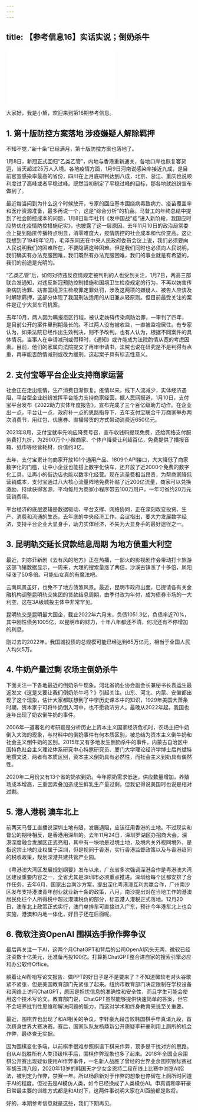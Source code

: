 ```yaml
---
---
---
```

title: 【参考信息16】实话实说；倒奶杀牛
---




<iframe src="//player.bilibili.com/player.html?&bvid=BV1cW4y137m3&page=1&as_wide=1&high_quality=1&danmaku=1" scrolling="no" border="0" frameborder="no" framespacing="0" allowfullscreen></iframe>




大家好，我是小黛，欢迎来到第16期参考信息。

## 1. 第十版防控方案落地 涉疫嫌疑人解除羁押

不知不觉，”新十条“已经满月，第十版防控方案也落地了。

1月8日，新冠正式回归“乙类乙管”，内地与香港重新通关，各地口岸也恢复客货运，当天超过25万人入境。各地疫情方面，1月9日河南说感染率接近九成，是目前官宣感染率最高的省份，四川在上月底研判达到八成，北京、浙江、重庆也说顺利度过了高峰或者平稳过峰。既然当初制定了平稳过峰的目标，那各地就纷纷宣布做到了。

最近每当问到为什么这个时候放开，专家的回应基本围绕病毒致病力、疫苗覆盖率和医疗资源准备，最多再说一个，这是“综合分析”的机会。马督工的年终总结中提到了社会防控成本的问题，1月8日新华社刊《发中国战”疫“进入新阶段，我国应时应势优化疫情防控措施纪实》，也披露了这一层原因。去年11月10日的政治局常委会上提到隐匿传播特点明显，清零难度大，疫情防控的社会成本和代价变高。这让我想到了1949年12月，毛泽东同志在中央人民政府委员会议上说，我们必须要向人民说明我们的困难所在，不要隐瞒这种困难。但是我们同时也必须向人民说明，我们确实有办法克服困难，我们既然有办法克服困难，我们的事业就是有希望的，我们的前途是光明的。

“乙类乙管”后，如何对待违反疫情规定被判刑的人也受到关注，1月7日，两高三部联合发通知，对违反新冠预防控制措施和国境卫生检疫规定的行为，不再以妨害传染病防治罪、妨害国境卫生检疫罪定罪处罚，涉及这两项的嫌疑人、被告人应该及时解除羁押，这部分体现了我国刑法适用的从旧兼从轻原则。但目前最受关注的案件是辽宁大货车司机案。

去年10月，两人因为瞒报疫区行程，被认定妨碍传染病防治罪，一审判了四年，是目前公开的案件里刑期最长的。不过两人没有被收监，一直被监视居住。有专家认为，如果法院已经作出生效判决，则不予改判。也有人认为，根据不同案件的具体情况，当事人在申请减刑或假释时，《通知》或许能成为法院酌情从宽的考虑因素。目前，他们的家属向法院提交了再审申请书，法院也说在研究是不是判得有点重，再审能否酌情减刑或改为缓刑。这起案子具有标志性意义。

## 2. 支付宝等平台企业支持商家运营

社会正在走出疫情，生产消费日渐恢复。疫情以来，线下人流减少，实体经济遇阻，平台型企业纷纷发挥平台能力支持商家经营。据人民网报道，1月10日，支付宝平台发布《2022助力实体年度报告》，宣布完成了三个百亿级助力动作。在企业出一点，平台让一点，政府补一点的思路指导下，去年支付宝联合千万商家举办两次消费节，用红包、优惠券、直播带货的方式带动消费近650亿元。

2021年8月，支付宝就率先响应降费号召，宣布收钱码提现免费，还给网络支付服务费打九折，为2900万个小微商家、个体户降费让利超百亿，免费提供了播报音箱、纸巾等经营耗材，价值约3亿。

去年，支付宝累计向商家开放101个通用产品、1809个API接口，大大降低了商家数字化的门槛，让中小企业也能搭上数字化快车，还开放了近2000个免费的数字化工具，让再小的街边店也能以数字化经营。现在流量费相当昂贵，为帮商家降低营销成本，支付宝通过八大核心流量阵地免费补贴了近200亿流量，商家可以兑换激励，持续获得客源，平均每月为商家小程序带去100万用户，一年可省约20万元营销费用。

平台经济的底层逻辑是数据驱动、平台支撑、网络协同，正在深刻改变投资、生产、消费和流通的生态。去年底的中央经济工作。会议指出，要大力发展数字经济，支持平台企业大显身手，助力实体经济，不失为大显身手的最好途径之一。

## 3. 昆明轨交延长贷款结息周期 为地方债重大利空

最近，刘亦菲新剧《去有风的地方》正在热播，一部火的影视剧作会带动打卡旅游这部飞猪数据显示，一周来，大理的搜索量涨了两倍，沙溪古镇涨了十多倍，凤阳驿涨了50多倍。可能仙女真的有魔法吧。

云南风景虽好，也免不了地方债煞风景。最近，昆明市政府出面，已提请各有关金融机构调整昆明轨交集团的贷款结息周期，由季付改为年付，成为债券市场的一大利空，这在3A级城投主体中非常罕见。

昆明轨交是昆明最大国企，截止2022年六月末，负债1051.3亿，负债率近70%，其中刚性债务1005亿，以昆明市的财力，十年八年都还不清，何况还有不停增加的利息。

刚过去的2022年，我国城投债的总规模可能已经达到65万亿元，相当于全国人民人均欠5万。

## 4. 牛奶产量过剩 农场主倒奶杀牛

下面关注一下各地最近的倒奶杀牛现象。河北省奶业协会副会长兼秘书长袁运生最近发文《这是又要让我们倒奶杀牛吗？》引起关注。山东、河北、内蒙、安徽都出现了这个现象，估计大家都联想到了中学历史课本中的知识，1929年美国大萧条时期，资本家宁可将牛奶倒入河中，也不愿救济穷人。最晚从2022年起，我国也连年出现了奶农倒牛奶的事件。

2006年一道著名的考研题是分析历史上资本主义国家经济危机时，农场主把牛奶倒入大海的现象，与材料中的倒奶事件有何本质区别，被总结为资本主义倒牛奶和社会主义倒牛奶的区别。2015年又有多地发生倒奶杀牛的事件。内蒙古自治区中国特色社会主义理论体系研究中心特邀研究员、厦门大学理论经济学博士后肖斌特地撰文说，两者有本质区别，资本主义倒奶具有必然性，而社会主义到奶具有偶然性。

2020年二月份又有13个省的奶农到奶。今年原奶需求低迷，供应数量增加，养殖场成本增高，三重因素叠加造成生鲜乳生产量过剩，但我记得说美国时也说是相对过剩。

## 5. 港人港税 澳车北上

前两天马督工直播说深圳土地有限，发展遇阻，应该征用香港的土地。不过现实和督公的期待相反，是香港用深圳的。去年11月24日，深圳罗湖区办招商大会，深港深度融合发展区正式亮相，其中有一块地是过境土地，及境内关外视同境外，是指这宗土地的业权属于深圳，但是视同于香港，实行香港监督政策以及与香港趋同的税收政策，规划深港共建共管产业园。

《粤港澳大湾区发展规划纲要》发布以来，广东省多次强调深港合作是粤港澳大湾区建设重要内容之一，全省尤其是深圳市必须重点推进。深圳给每个区都安排了合作任务。去年6月，国家出台南沙方案，提出深化粤港澳互利共赢合作，广州南沙区发布支持港澳青年创业就业新十条的政策，八月，南沙提出对在当地工作的港澳居民免征个人所得税中超过港澳税负的部分，标志港人港税正式落地。12月20日，澳车北上政策正式实行，澳门单排车可直接进入广东，预计今年港车北上也会实施，港澳和内地一体化，好日子还在后面呢。

## 6. 微软注资OpenAI 围棋选手掀作弊争议

最后再关注一下AI，这两个月ChatGPT和背后的公司OpenAI风头无两，微软已经注资数十亿美元，还准备再投100亿。打算把ChatGPT整合进自家的搜索引擎必应和办公软件Office。

躺着让AI帮咱写论文报告、做PPT的好日子是不是要来了？不知道微软老对头谷歌紧不紧张，但是美国教育部门先紧张了起来。纽约市教育部门决定限制在学校设备和网络上访问ChatGPT，原因是担忧信息的准确性和安全性，而且学生可能会使用这个技术写论文。教育部门说，ChatGPT虽然能够提供快速简单的答案，但它不会培养批判性思维和解决问题的能力，而这对学术和终身教育来说至关重要。

最近，围棋界也出现了和AI相关的争议，李轩豪九段击败韩国棋手申真谞九段，首次跻身世界大赛决赛。赛后，国家队队友杨鼎新公开质疑李轩豪利用上厕所的机会作弊，最终查无实据。

因为围棋变化多端，以前棋手很难参照棋谱下棋来作弊，顶多是干扰对方的思路。自从AI战胜所有人类顶级棋手后，围棋作弊现象也多了起来。2018年全国业余围棋公开赛出现疑似使用AI作弊事件，一名新人战胜了曾经的世界业余围棋锦标赛冠军胡玉清八段，2020年13岁的韩国天才少女金恩持二段在线上比赛中浏览AI招法，被判定为作弊，禁赛一年。所以杨鼎新对于作弊的想象也停留在上厕所时问道于AI的程度。但过去是AI模仿人类，如今已经换成了人类模仿AI。申真谞和李轩豪日常最主要的训练方式都是和AI对下，这两件事说明大家在AI面前都是败将。

好的，本期参考信息就是这些，我们下期再见。
